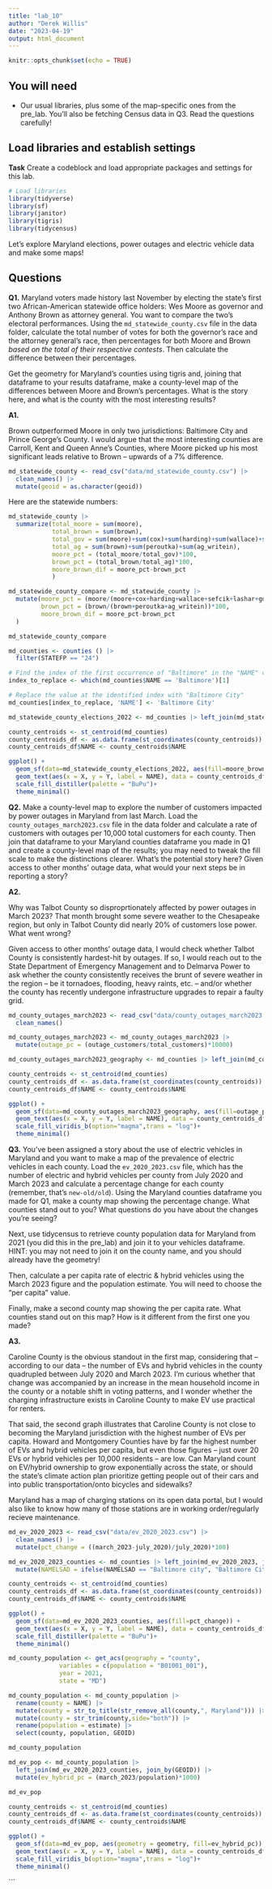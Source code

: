 ```yaml
---
title: "lab_10"
author: "Derek Willis"
date: "2023-04-19"
output: html_document
---
```


```r
knitr::opts_chunk$set(echo = TRUE)
```

## You will need

-   Our usual libraries, plus some of the map-specific ones from the pre_lab. You'll also be fetching Census data in Q3. Read the questions carefully!

## Load libraries and establish settings

**Task** Create a codeblock and load appropriate packages and settings for this lab.

```r
# Load libraries
library(tidyverse)
library(sf)
library(janitor)
library(tigris)
library(tidycensus)
```

Let's explore Maryland elections, power outages and electric vehicle data and make some maps!

## Questions

**Q1.** Maryland voters made history last November by electing the state's first two African-American statewide office holders: Wes Moore as governor and Anthony Brown as attorney general. You want to compare the two's electoral performances. Using the `md_statewide_county.csv` file in the data folder, calculate the total number of votes for both the governor's race and the attorney general's race, then percentages for both Moore and Brown *based on the total of their respective contests*. Then calculate the difference between their percentages.

Get the geometry for Maryland's counties using tigris and, joining that dataframe to your results dataframe, make a county-level map of the differences between Moore and Brown's percentages. What is the story here, and what is the county with the most interesting results?

**A1.**

Brown outperformed Moore in only two jurisdictions: Baltimore City and Prince George's County. I would argue that the most interesting counties are Carroll, Kent and Queen Anne's Counties, where Moore picked up his most significant leads relative to Brown -- upwards of a 7% difference. 

```r
md_statewide_county <- read_csv("data/md_statewide_county.csv") |> 
  clean_names() |>
  mutate(geoid = as.character(geoid))
```
Here are the statewide numbers:

```r
md_statewide_county |>
  summarize(total_moore = sum(moore),
            total_brown = sum(brown),
            total_gov = sum(moore)+sum(cox)+sum(harding)+sum(wallace)+sum(sefcik)+sum(lashar)+sum(gov_writein),
            total_ag = sum(brown)+sum(peroutka)+sum(ag_writein),
            moore_pct = (total_moore/total_gov)*100,
            brown_pct = (total_brown/total_ag)*100,
            moore_brown_dif = moore_pct-brown_pct
            )
```
```r
md_statewide_county_compare <- md_statewide_county |>
  mutate(moore_pct = (moore/(moore+cox+harding+wallace+sefcik+lashar+gov_writein))*100,
         brown_pct = (brown/(brown+peroutka+ag_writein))*100,
         moore_brown_dif = moore_pct-brown_pct
  )

md_statewide_county_compare
```
```r
md_counties <- counties () |>
  filter(STATEFP == "24")

# Find the index of the first occurrence of "Baltimore" in the "NAME" column
index_to_replace <- which(md_counties$NAME == 'Baltimore')[1]

# Replace the value at the identified index with "Baltimore City"
md_counties[index_to_replace, 'NAME'] <- 'Baltimore City'

```
```r
md_statewide_county_elections_2022 <- md_counties |> left_join(md_statewide_county_compare, join_by(GEOID==geoid))
```


```r
county_centroids <- st_centroid(md_counties)
county_centroids_df <- as.data.frame(st_coordinates(county_centroids))
county_centroids_df$NAME <- county_centroids$NAME

ggplot() +
  geom_sf(data=md_statewide_county_elections_2022, aes(fill=moore_brown_dif)) +
  geom_text(aes(x = X, y = Y, label = NAME), data = county_centroids_df, size = 3, check_overlap = TRUE) +
  scale_fill_distiller(palette = "BuPu")+
  theme_minimal()
```

**Q2.** Make a county-level map to explore the number of customers impacted by power outages in Maryland from last March. Load the `county_outages_march2023.csv` file in the data folder and calculate a rate of customers with outages per 10,000 total customers for each county. Then join that dataframe to your Maryland counties dataframe you made in Q1 and create a county-level map of the results; you may need to tweak the fill scale to make the distinctions clearer. What's the potential story here? Given access to other months' outage data, what would your next steps be in reporting a story?

**A2.**

Why was Talbot County so disproprtionately affected by power outages in March 2023? That month brought some severe weather to the Chesapeake region, but only in Talbot County did nearly 20% of customers lose power. What went wrong?

Given access to other months' outage data, I would check whether Talbot County is consistently hardest-hit by outages. If so, I would reach out to the State Department of Emergency Management and to Delmarva Power to ask whether the county consistently receives the brunt of severe weather in the region -- be it tornadoes, flooding, heavy raints, etc. -- and/or whether the county has recently undergone infrastructure upgrades to repair a faulty grid. 

```r
md_county_outages_march2023 <- read_csv("data/county_outages_march2023.csv") |> 
  clean_names() 
```
```r
md_county_outages_march2023 <- md_county_outages_march2023 |>
  mutate(outage_pc = (outage_customers/total_customers)*10000)
```

```r
md_county_outages_march2023_geography <- md_counties |> left_join(md_county_outages_march2023, join_by(NAME==county))
```

```r
county_centroids <- st_centroid(md_counties)
county_centroids_df <- as.data.frame(st_coordinates(county_centroids))
county_centroids_df$NAME <- county_centroids$NAME

ggplot() +
  geom_sf(data=md_county_outages_march2023_geography, aes(fill=outage_pc)) +
  geom_text(aes(x = X, y = Y, label = NAME), data = county_centroids_df, size = 3, check_overlap = TRUE) +
  scale_fill_viridis_b(option="magma",trans = "log")+
  theme_minimal()
```

**Q3.** You've been assigned a story about the use of electric vehicles in Maryland and you want to make a map of the prevalence of electric vehicles in each county. Load the `ev_2020_2023.csv` file, which has the number of electric and hybrid vehicles per county from July 2020 and March 2023 and calculate a percentage change for each county (remember, that's `new-old/old`). Using the Maryland counties dataframe you made for Q1, make a county map showing the percentage change. What counties stand out to you? What questions do you have about the changes you're seeing?

Next, use tidycensus to retrieve county population data for Maryland from 2021 (you did this in the pre_lab) and join it to your vehicles dataframe. HINT: you may not need to join it on the county name, and you should already have the geometry!

Then, calculate a per capita rate of electric & hybrid vehicles using the March 2023 figure and the population estimate. You will need to choose the "per capita" value.

Finally, make a second county map showing the per capita rate. What counties stand out on this map? How is it different from the first one you made?

**A3.**

Caroline County is the obvious standout in the first map, considering that -- according to our data -- the number of EVs and hybrid vehicles in the county quadrupled between July 2020 and March 2023. I'm curious whether that change was accompanied by an increase in the mean household income in the county or a notable shift in voting patterns, and I wonder whether the charging infrastructure exists in Caroline County to make EV use practical for renters. 

That said, the second graph illustrates that Caroline County is not close to becoming the Maryland jurisdiction with the highest number of EVs per capita. Howard and Montgomery Counties have by far the highest number of EVs and hybrid vehicles per capita, but even those figures -- just over 20 EVs or hybrid vehicles per 10,000 residents -- are low. Can Maryland count on EV/hybrid ownership to grow exponentially across the state, or should the state's climate action plan prioritize getting people out of their cars and into public transportation/onto bicycles and sidewalks?

Maryland has a map of charging stations on its open data portal, but I would also like to know how many of those stations are in working order/regularly recieve maintenance.

```r
md_ev_2020_2023 <- read_csv("data/ev_2020_2023.csv") |> 
  clean_names() |>
  mutate(pct_change = ((march_2023-july_2020)/july_2020)*100)
```
```r
md_ev_2020_2023_counties <- md_counties |> left_join(md_ev_2020_2023, join_by(NAME==county)) |>
  mutate(NAMELSAD = ifelse(NAMELSAD == "Baltimore city", "Baltimore City", NAMELSAD))
```

```r
county_centroids <- st_centroid(md_counties)
county_centroids_df <- as.data.frame(st_coordinates(county_centroids))
county_centroids_df$NAME <- county_centroids$NAME

ggplot() +
  geom_sf(data=md_ev_2020_2023_counties, aes(fill=pct_change)) +
  geom_text(aes(x = X, y = Y, label = NAME), data = county_centroids_df, size = 3, check_overlap = TRUE) +
  scale_fill_distiller(palette = "BuPu")+
  theme_minimal()
```

```r
md_county_population <- get_acs(geography = "county",
              variables = c(population = "B01001_001"),
              year = 2021,
              state = "MD")
```
```r
md_county_population <- md_county_population |>
  rename(county = NAME) |>
  mutate(county = str_to_title(str_remove_all(county,", Maryland"))) |>
  mutate(county = str_trim(county,side="both")) |>
  rename(population = estimate) |>
  select(county, population, GEOID)

md_county_population
```

```r
md_ev_pop <- md_county_population |>
  left_join(md_ev_2020_2023_counties, join_by(GEOID)) |>
  mutate(ev_hybrid_pc = (march_2023/population)*1000)

md_ev_pop
```
```r
county_centroids <- st_centroid(md_counties)
county_centroids_df <- as.data.frame(st_coordinates(county_centroids))
county_centroids_df$NAME <- county_centroids$NAME

ggplot() +
  geom_sf(data=md_ev_pop, aes(geometry = geometry, fill=ev_hybrid_pc)) +
  geom_text(aes(x = X, y = Y, label = NAME), data = county_centroids_df, size = 3, check_overlap = TRUE) +
  scale_fill_viridis_b(option="magma",trans = "log")+
  theme_minimal()

```
```

